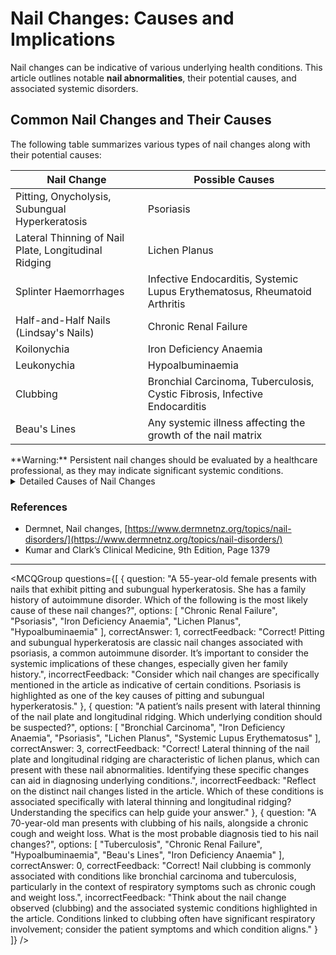 
# Nail Changes: Causes and Implications

Nail changes can be indicative of various underlying health conditions. This article outlines notable **nail abnormalities**, their potential causes, and associated systemic disorders.

## Common Nail Changes and Their Causes

The following table summarizes various types of nail changes along with their potential causes:

| **Nail Change**                             | **Possible Causes**                                                      |
|---------------------------------------------|-------------------------------------------------------------------------|
| Pitting, Onycholysis, Subungual Hyperkeratosis | Psoriasis                                                             |
| Lateral Thinning of Nail Plate, Longitudinal Ridging | Lichen Planus                                                       |
| Splinter Haemorrhages                       | Infective Endocarditis, Systemic Lupus Erythematosus, Rheumatoid Arthritis |
| Half-and-Half Nails (Lindsay's Nails)      | Chronic Renal Failure                                                  |
| Koilonychia                                 | Iron Deficiency Anaemia                                               |
| Leukonychia                                 | Hypoalbuminaemia                                                      |
| Clubbing                                    | Bronchial Carcinoma, Tuberculosis, Cystic Fibrosis, Infective Endocarditis |
| Beau's Lines                                | Any systemic illness affecting the growth of the nail matrix           |

<Callout emoji="⚠️">
**Warning:** Persistent nail changes should be evaluated by a healthcare professional, as they may indicate significant systemic conditions.
</Callout>

<details>
<summary>Detailed Causes of Nail Changes</summary>

- **Psoriasis**
  - Frequently characterized by pitting, onycholysis, and subungual hyperkeratosis.

- **Lichen Planus**
  - Notable for lateral thinning of the nail plate and longitudinal ridging.

- **Splinter Haemorrhages**
  - Small, linear, dark red or brown streaks under the nails, associated with conditions such as infective endocarditis, systemic lupus erythematosus, and rheumatoid arthritis.

- **Chronic Renal Failure**
  - Associated with Half-and-Half Nails, where the proximal half of the nail is white and the distal half is pink or red.

- **Iron Deficiency Anaemia**
  - Presents as koilonychia, where nails become thin and spoon-shaped.

- **Hypoalbuminaemia**
  - Characterized by leukonychia, with white discolored nails due to low albumin levels.

- **Clubbing**
  - Typically seen in advanced lung diseases like bronchial carcinoma and cystic fibrosis.

- **Beau's Lines**
  - Indicate a temporary cessation of nail growth often due to systemic illness or traumatic events.
</details>

### References

- Dermnet, Nail changes, [https://www.dermnetnz.org/topics/nail-disorders/](https://www.dermnetnz.org/topics/nail-disorders/)
- Kumar and Clark’s Clinical Medicine, 9th Edition, Page 1379

---

<MCQGroup questions={[
  {
    question: "A 55-year-old female presents with nails that exhibit pitting and subungual hyperkeratosis. She has a family history of autoimmune disorder. Which of the following is the most likely cause of these nail changes?",
    options: [
      "Chronic Renal Failure",
      "Psoriasis",
      "Iron Deficiency Anaemia",
      "Lichen Planus",
      "Hypoalbuminaemia"
    ],
    correctAnswer: 1,
    correctFeedback: "Correct! Pitting and subungual hyperkeratosis are classic nail changes associated with psoriasis, a common autoimmune disorder. It’s important to consider the systemic implications of these changes, especially given her family history.",
    incorrectFeedback: "Consider which nail changes are specifically mentioned in the article as indicative of certain conditions. Psoriasis is highlighted as one of the key causes of pitting and subungual hyperkeratosis."
  },
  {
    question: "A patient’s nails present with lateral thinning of the nail plate and longitudinal ridging. Which underlying condition should be suspected?",
    options: [
      "Bronchial Carcinoma",
      "Iron Deficiency Anaemia",
      "Psoriasis",
      "Lichen Planus",
      "Systemic Lupus Erythematosus"
    ],
    correctAnswer: 3,
    correctFeedback: "Correct! Lateral thinning of the nail plate and longitudinal ridging are characteristic of lichen planus, which can present with these nail abnormalities. Identifying these specific changes can aid in diagnosing underlying conditions.",
    incorrectFeedback: "Reflect on the distinct nail changes listed in the article. Which of these conditions is associated specifically with lateral thinning and longitudinal ridging? Understanding the specifics can help guide your answer."
  },
  {
    question: "A 70-year-old man presents with clubbing of his nails, alongside a chronic cough and weight loss. What is the most probable diagnosis tied to his nail changes?",
    options: [
      "Tuberculosis",
      "Chronic Renal Failure",
      "Hypoalbuminaemia",
      "Beau's Lines",
      "Iron Deficiency Anaemia"
    ],
    correctAnswer: 0,
    correctFeedback: "Correct! Nail clubbing is commonly associated with conditions like bronchial carcinoma and tuberculosis, particularly in the context of respiratory symptoms such as chronic cough and weight loss.",
    incorrectFeedback: "Think about the nail change observed (clubbing) and the associated systemic conditions highlighted in the article. Conditions linked to clubbing often have significant respiratory involvement; consider the patient symptoms and which condition aligns."
  }
]} />